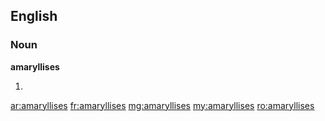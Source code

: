 ==English==

===Noun===
'''amaryllises'''

#{{plural of|amaryllis}}

[[ar:amaryllises]]
[[fr:amaryllises]]
[[mg:amaryllises]]
[[my:amaryllises]]
[[ro:amaryllises]]